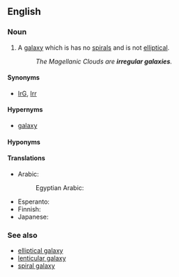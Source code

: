 ==English==

===Noun===
{{wikipedia}}
{{en-noun|irregular galaxies}}

# {{lb|en|astronomy}} A [[galaxy]] which is has no [[spiral]]s and is not [[elliptical]].
#: ''The Magellanic Clouds are '''irregular galaxies'''.''

====Synonyms====
* [[IrG]], [[Irr]]

====Hypernyms====
* [[galaxy]]

====Hyponyms====
{{col2|en
|barred irregular galaxy
|dwarf irregular galaxy}}

====Translations====
{{trans-top|galaxy which has no spiral and is not elliptical}}
* Arabic: {{t|ar|مَجَرَة غَيْر مُنْتَظِمَة|f|tr=majara ḡayr muntaẓima}}
*: Egyptian Arabic: {{t|arz|مجرة غير منتظمة|f|tr=magara ğayr muntaẓima|sc=Arab}}
{{trans-mid}}
* Esperanto: {{t|eo|malregula galaksio}}
* Finnish: {{t|fi|[[epäsäännöllinen]] [[galaksi]]}}
* Japanese: {{t|ja|不規則銀河|tr=fukisokuginga}}
{{trans-bottom}}

===See also===
* [[elliptical galaxy]]
* [[lenticular galaxy]]
* [[spiral galaxy]]